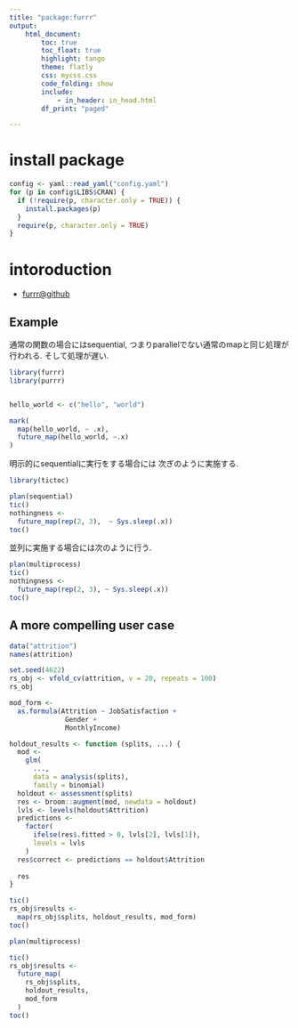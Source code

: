 ```yaml
---
title: "package:furrr"
output:
    html_document:
        toc: true
        toc_float: true
        highlight: tango
        theme: flatly
        css: mycss.css
        code_folding: show
        include:
            - in_header: in_head.html
        df_print: "paged"

---
```


# install package

```r
config <- yaml::read_yaml("config.yaml")
for (p in config$LIBS$CRAN) {
  if (!require(p, character.only = TRUE)) {
    install.packages(p)
  }
  require(p, character.only = TRUE)
}
```



# intoroduction

- [furrr@github](https://github.com/DavisVaughan/furrr)


## Example

通常の関数の場合にはsequential, 
つまりparallelでない通常のmapと同じ処理が行われる. 
そして処理が遅い. 


```r
library(furrr)
library(purrr)


hello_world <- c("hello", "world")

mark(
  map(hello_world, ~ .x), 
  future_map(hello_world, ~.x)
)
```

明示的にsequentialに実行をする場合には
次ぎのように実施する. 

```r
library(tictoc)

plan(sequential)
tic()
nothingness <- 
  future_map(rep(2, 3),  ~ Sys.sleep(.x))
toc()

```

並列に実施する場合には次のように行う. 

```r
plan(multiprocess)
tic()
nothingness <- 
  future_map(rep(2, 3), ~ Sys.sleep(.x))
toc()
```

## A more compelling user case


```r
data("attrition")
names(attrition)
```

```r
set.seed(4622)
rs_obj <- vfold_cv(attrition, v = 20, repeats = 100)
rs_obj
```


```r
mod_form <-
  as.formula(Attrition ~ JobSatisfaction + 
              Gender + 
              MonthlyIncome)
```

```r
holdout_results <- function (splits, ...) {
  mod <-
    glm(
      ..., 
      data = analysis(splits), 
      family = binomial)
  holdout <- assessment(splits)
  res <- broom::augment(mod, newdata = holdout)
  lvls <- levels(holdout$Attrition)
  predictions <- 
    factor(
      ifelse(res$.fitted > 0, lvls[2], lvls[1]),
      levels = lvls
    )
  res$correct <- predictions == holdout$Attrition
  
  res
}
```

```r
tic()
rs_obj$results <- 
  map(rs_obj$splits, holdout_results, mod_form)
toc()
```

```r
plan(multiprocess)

tic()
rs_obj$results <- 
  future_map(
    rs_obj$splits, 
    holdout_results, 
    mod_form
  )
toc()
```




